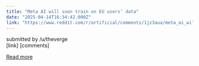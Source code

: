 ```yaml
---
title: "Meta AI will soon train on EU users’ data"
date: "2025-04-14T16:34:42.000Z"
link: "https://www.reddit.com/r/artificial/comments/1jz3aua/meta_ai_will_soon_train_on_eu_users_data/"
---
```


submitted by    /u/theverge  
 [link]   [comments]

[Read more](https://www.reddit.com/r/artificial/comments/1jz3aua/meta_ai_will_soon_train_on_eu_users_data/)
